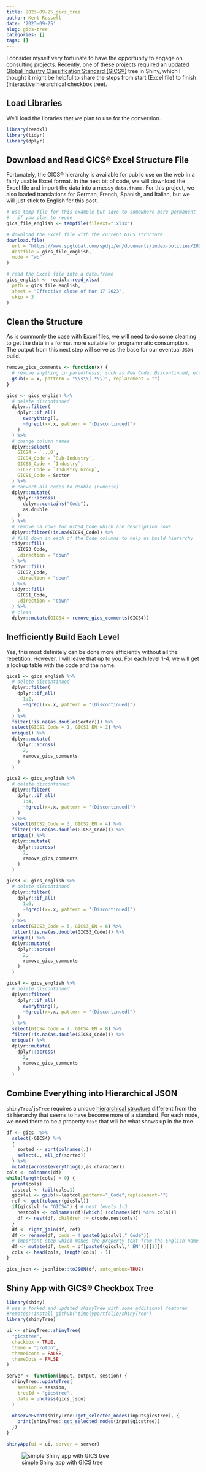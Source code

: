 ```yaml
---
title: 2023-09-25_gics_tree
author: Kent Russell
date: '2023-09-25'
slug: gics-tree
categories: []
tags: []
---
```


I consider myself very fortunate to have the opportunity to engage on consulting projects.  Recently, one of these projects required an updated [Global Industry Classification Standard (GICS®)](https://www.msci.com/our-solutions/indexes/gics) tree in Shiny, which I thought it might be helpful to share the steps from start (Excel file) to finish (interactive hierarchical checkbox tree).

## Load Libraries

We'll load the libraries that we plan to use for the conversion.

```r
library(readxl)
library(tidyr)
library(dplyr)
```

## Download and Read GICS® Excel Structure File

Fortunately, the GICS® hierarchy is available for public use on the web in a fairly usable Excel format. In the next bit of code, we will download the Excel file and import the data into a messy `data.frame`.  For this project, we also loaded translations for German, French, Spanish, and Italian, but we will just stick to English for this post.

```r
# use temp file for this example but save to somewhere more permanent
#   if you plan to reuse
gics_file_english <- tempfile(fileext=".xlsx")

# download the Excel file with the current GICS structure
download.file(
  url = "https://www.spglobal.com/spdji/en/documents/index-policies/2023-gics-structure-english.xlsx",
  destfile = gics_file_english,
  mode = "wb"
)

# read the Excel file into a data.frame
gics_english <- readxl::read_xlsx(
  path = gics_file_english,
  sheet = "Effective close of Mar 17 2023",
  skip = 3
)
```

## Clean the Structure

As is commonly the case with Excel files, we will need to do some cleaning to get the data in a format more suitable for programmatic consumption.  The output from this next step will serve as the base for our eventual `JSON` build.

```r
remove_gics_comments <- function(x) {
  # remove anything in parenthesis, such as New Code, Discontinued, etc.
  gsub(x = x, pattern = "\\s\\(.*\\)", replacement = "")
}

gics <- gics_english %>%
  # delete discontinued
  dplyr::filter(
    dplyr::if_all(
      everything(),
      ~!grepl(x=.x, pattern = "(Discontinued)")
    )
  ) %>%
  # change column names
  dplyr::select(
    GICS4 = `...8`,
    GICS4_Code = `Sub-Industry`,
    GICS3_Code = `Industry`,
    GICS2_Code = `Industry Group`,
    GICS1_Code = Sector
  ) %>%
  # convert all codes to double (numeric)
  dplyr::mutate(
    dplyr::across(
      dplyr::contains("Code"),
      as.double
    )
  ) %>%
  # remove na rows for GICS4_Code which are description rows
  dplyr::filter(!is.na(GICS4_Code)) %>%
  # fill down in each of the Code columns to help us build hierarchy
  tidyr::fill(
    GICS3_Code,
    .direction = "down"
  ) %>%
  tidyr::fill(
    GICS2_Code,
    .direction = "down"
  ) %>%
  tidyr::fill(
    GICS1_Code,
    .direction = "down"
  ) %>%
  # clean
  dplyr::mutate(GICS4 = remove_gics_comments(GICS4))
```

## Inefficiently Build Each Level

Yes, this most definitely can be done more efficiently without all the repetition.  However, I will leave that up to you.  For each level 1-4, we will get a lookup table with the code and the name.

```r
gics1 <- gics_english %>%
  # delete discontinued
  dplyr::filter(
    dplyr::if_all(
      1:2,
      ~!grepl(x=.x, pattern = "(Discontinued)")
    )
  ) %>%
  filter(!is.na(as.double(Sector))) %>%
  select(GICS1_Code = 1, GICS1_EN = 2) %>%
  unique() %>%
  dplyr::mutate(
    dplyr::across(
      2,
      remove_gics_comments
    )
  )

gics2 <- gics_english %>%
  # delete discontinued
  dplyr::filter(
    dplyr::if_all(
      1:4,
      ~!grepl(x=.x, pattern = "(Discontinued)")
    )
  ) %>%
  select(GICS2_Code = 3, GICS2_EN = 4) %>%
  filter(!is.na(as.double(GICS2_Code))) %>%
  unique() %>%
  dplyr::mutate(
    dplyr::across(
      2,
      remove_gics_comments
    )
  )

gics3 <- gics_english %>%
  # delete discontinued
  dplyr::filter(
    dplyr::if_all(
      1:6,
      ~!grepl(x=.x, pattern = "(Discontinued)")
    )
  ) %>%
  select(GICS3_Code = 5, GICS3_EN = 6) %>%
  filter(!is.na(as.double(GICS3_Code))) %>%
  unique() %>%
  dplyr::mutate(
    dplyr::across(
      2,
      remove_gics_comments
    )
  )

gics4 <- gics_english %>%
  # delete discontinued
  dplyr::filter(
    dplyr::if_all(
      everything(),
      ~!grepl(x=.x, pattern = "(Discontinued)")
    )
  ) %>%
  select(GICS4_Code = 7, GICS4_EN = 8) %>%
  filter(!is.na(as.double(GICS4_Code))) %>%
  unique() %>%
  dplyr::mutate(
    dplyr::across(
      2,
      remove_gics_comments
    )
  )
```

## Combine Everything into Hierarchical JSON

`shinyTree`/`jsTree` requires a unique [hierarchical structure](https://www.jstree.com/docs/json/) different from the `d3` hierarchy that seems to have become more of a standard.  For each node, we need there to be a property `text` that will be what shows up in the tree.

```r
df <- gics  %>%
  select(-GICS4) %>%
  {
    sorted <- sort(colnames(.))
    select(., all_of(sorted))
  } %>%
  mutate(across(everything(),as.character))
cols <- colnames(df)
while(length(cols) > 0) {
  print(cols)
  lastcol <- tail(cols,1)
  gicslvl <- gsub(x=lastcol,pattern="_Code",replacement="")
  ref <- get(tolower(gicslvl))
  if(gicslvl != "GICS4") { # nest levels 1-3
    nestcols <- colnames(df)[which(!(colnames(df) %in% cols))]
    df <- nest(df, children := c(code,nestcols))
  }
  df <- right_join(df, ref)
  df <- rename(df, code = !!paste0(gicslvl,"_Code"))
  # important step which makes the property text from the English name
  df <- mutate(df, text = df[paste0(gicslvl,"_EN")][[1]])
  cols <- head(cols, length(cols) - 1)
}

gics_json <- jsonlite::toJSON(df, auto_unbox=TRUE)
```

## Shiny App with GICS® Checkbox Tree

```r
library(shiny)
# use a forked and updated shinyTree with some additional features
#remotes::install_github("timelyportfolio/shinyTree")
library(shinyTree)

ui <- shinyTree::shinyTree(
  "gicstree",
  checkbox = TRUE,
  theme = "proton",
  themeIcons = FALSE,
  themeDots = FALSE
)

server <- function(input, output, session) {
  shinyTree::updateTree(
    session = session,
    treeId = "gicstree",
    data = unclass(gics_json)
  )
  
  observeEvent(shinyTree::get_selected_nodes(input$gicstree), {
    print(shinyTree::get_selected_nodes(input$gicstree))
  })
}

shinyApp(ui = ui, server = server)
```

![simple Shiny app with GICS tree](images/gics_checkbox_tree_shiny_app.png)